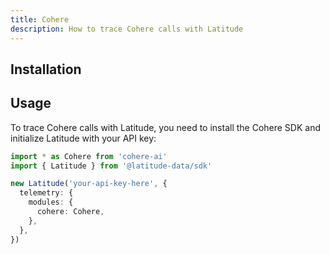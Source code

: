 ```yaml
---
title: Cohere
description: How to trace Cohere calls with Latitude
---
```


## Installation


<Installation />

## Usage

To trace Cohere calls with Latitude, you need to install the Cohere SDK and
initialize Latitude with your API key:

```typescript
import * as Cohere from 'cohere-ai'
import { Latitude } from '@latitude-data/sdk'

new Latitude('your-api-key-here', {
  telemetry: {
    modules: {
      cohere: Cohere,
    },
  },
})
```
